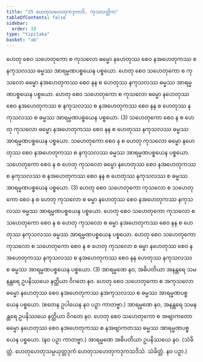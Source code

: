 ```yaml
---
title: "25 ဟေတုသဟေတုကဒုကာဒိ, ကုသလတ္တိက"
tableOfContents: false
sidebar:
  order: 19
type: "tipitaka"
basket: "ab"
---
```



<DynamicBreadcrumb />

<Division number="32">

<Paragraph number="89">
ဟေတု စေဝ သဟေတုကော စ ကုသလော ဓမ္မော နဟေတုဿ စေဝ နအဟေတုကဿ စ နကုသလဿ ဓမ္မဿ အာရမ္မဏပစ္စယေန ပစ္စယော. ဟေတု စေဝ သဟေတုကော စ ကုသလော ဓမ္မော နအဟေတုကဿ စေဝ နန စ ဟေတုဿ နကုသလဿ ဓမ္မဿ အာရမ္မဏပစ္စယေန ပစ္စယော. ဟေတု စေဝ သဟေတုကော စ ကုသလော ဓမ္မော နဟေတုဿ စေဝ နအဟေတုကဿ စ နကုသလဿ စ နအဟေတုကဿ စေဝ နန စ ဟေတုဿ နကုသလဿ စ ဓမ္မဿ အာရမ္မဏပစ္စယေန ပစ္စယော. (3)
</Paragraph>

<Paragraph number="90">
သဟေတုကော စေဝ န စ ဟေတု ကုသလော ဓမ္မော နအဟေတုကဿ စေဝ နန စ ဟေတုဿ နကုသလဿ ဓမ္မဿ အာရမ္မဏပစ္စယေန ပစ္စယော. သဟေတုကော စေဝ န စ ဟေတု ကုသလော ဓမ္မော နဟေတုဿ စေဝ နအဟေတုကဿ စ နကုသလဿ ဓမ္မဿ အာရမ္မဏပစ္စယေန ပစ္စယော. သဟေတုကော စေဝ န စ ဟေတု ကုသလော ဓမ္မော နဟေတုဿ စေဝ နအဟေတုကဿ စ နကုသလဿ စ နအဟေတုကဿ စေဝ နန စ ဟေတုဿ နကုသလဿ စ ဓမ္မဿ အာရမ္မဏပစ္စယေန ပစ္စယော. (3)
</Paragraph>

<Paragraph number="91">
ဟေတု စေဝ သဟေတုကော ကုသလော စ သဟေတုကော စေဝ န စ ဟေတု ကုသလော စ ဓမ္မာ နဟေတုဿ စေဝ နအဟေတုကဿ နကုသလဿ ဓမ္မဿ အာရမ္မဏပစ္စယေန ပစ္စယော. ဟေတု စေဝ သဟေတုကော ကုသလော စ သဟေတုကော စေဝ န စ ဟေတု ကုသလော စ ဓမ္မာ နအဟေတုကဿ စေဝ နန စ ဟေတုဿ နကုသလဿ ဓမ္မဿ အာရမ္မဏပစ္စယေန ပစ္စယော. ဟေတု စေဝ သဟေတုကော ကုသလော စ သဟေတုကော စေဝ န စ ဟေတု ကုသလော စ ဓမ္မာ နဟေတုဿ စေဝ နအဟေတုကဿ နကုသလဿ စ နအဟေတုကဿ စေဝ နန ဟေတုဿ နကုသလဿ စ ဓမ္မဿ အာရမ္မဏပစ္စယေန ပစ္စယော. (3)
</Paragraph>

<Paragraph number="92">
အာရမ္မဏေ နဝ, အဓိပတိယာ အနန္တရေ သမနန္တရေ ဥပနိဿယေ နတ္ထိယာ ဝိဂတေ နဝ.
</Paragraph>

</Division>
<Division number="33">

<Paragraph number="93">
ဟေတု စေဝ သဟေတုကော စ အကုသလော ဓမ္မော နဟေတုဿ စေဝ နအဟေတုကဿ နအကုသလဿ စ ဓမ္မဿ အာရမ္မဏပစ္စယေန ပစ္စယော. (ဧတေန ဥပါယေန နဝ ပဉှာ ကာတဗ္ဗာ.)
</Paragraph>

<Paragraph number="94">
အာရမ္မဏေ နဝ, အနန္တရေ သမနန္တရေ ဥပနိဿယေ နတ္ထိယာ ဝိဂတေ နဝ.
</Paragraph>

</Division>
<Division number="34">

<Paragraph number="95">
ဟေတု စေဝ သဟေတုကော စ အဗျာကတော ဓမ္မော နဟေတုဿ စေဝ နအဟေတုကဿ စ နအဗျာကတဿ ဓမ္မဿ အာရမ္မဏပစ္စယေန ပစ္စယော. (နဝ ပဉှာ ကာတဗ္ဗာ.)
</Paragraph>

<Paragraph number="96">
အာရမ္မဏေ အဓိပတိယာ ဥပနိဿယေ နဝ. (သံခိတ္တံ. ဟေတုဟေတုသမ္ပယုတ္တဒုကံ ဟေတုသဟေတုကဒုကသဒိသံ. သံခိတ္တံ. နဝ ပဉှာ.)
</Paragraph>
</Division>